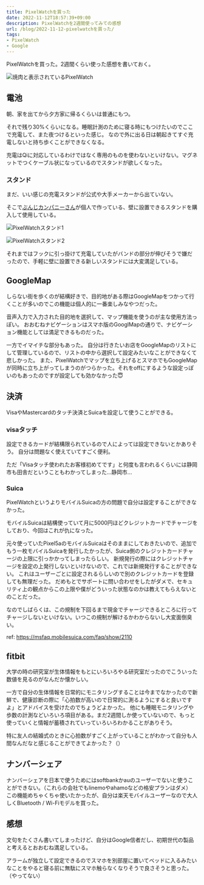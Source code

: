 ```yaml
---
title: PixelWatchを買った
date: 2022-11-12T18:57:39+09:00
description: PixelWatchを2週間使ってみての感想
url: /blog/2022-11-12-pixelwatchを買った/
tags:
- PixelWatch
- Google
---	
```


PixelWatchを買った。2週間くらい使った感想を書いておく。

![焼肉と表示されているPixelWatch](/pixel_watch/pixel_watch_yakiniku.jpg)

## 電池

朝、家を出てから夕方家に帰るくらいは普通にもつ。

それで残り30%くらいになる。睡眠計測のために寝る時にもつけたいのでここで充電して、また夜つけるといった感じ。
なので外に出る日は朝起きてすぐ充電しないと持ち歩くことができなくなる。

充電はQiに対応しているわけではなく専用のものを使わないといけない。マグネットでつくケーブル状になっているのでスタンドが欲しくなった。

### スタンド

まだ、いい感じの充電スタンドが公式や大手メーカーから出ていない。

そこで[ぶんじカンパニーさん](https://twitter.com/bunji1818)が個人で作っている、壁に設置できるスタンドを購入して使用している。

![PixelWatchスタンド1](/pixel_watch/pixel_watch_stand_1.jpg)

![PixelWatchスタンド2](/pixel_watch/pixel_watch_stand_2.jpg)

それまではフックに引っ掛けて充電していたがバンドの部分が伸びそうで嫌だったので、手軽に壁に設置できる新しいスタンドには大変満足している。

## GoogleMap

しらない街を歩くのが結構好きで、目的地がある際はGoogleMapをつかって行くことが多いのでこの機能は個人的に一番楽しみなやつだった。

音声入力で入力された目的地を選択して、マップ機能を使うのが主な使用方法っぽい。
おおむねナビゲーションはスマホ版のGooglMapの通りで、ナビゲーション機能としては満足できるものだった。

一方でイマイチな部分もあった。
自分は行きたいお店をGoogleMapのリストにして管理しているので、リストの中から選択して設定みたいなことができなくて悲しかった。
また、PixelWatchでマップを立ち上げるとスマホでもGoogleMapが同時に立ち上がってしまうのがつらかった。それをoffにするような設定っぽいのもあったのですが設定しても効かなかった😇


## 決済

VisaやMastercardのタッチ決済とSuicaを設定して使うことができる。

### visaタッチ

設定できるカードが結構限られているので人によっては設定できないとかありそう。
自分は問題なく使えていてすごく便利。

ただ「Visaタッチ使われたお客様初めてです」と何度も言われるくらいには静岡市も田舎だということもわかってしまった...静岡市...

### Suica

PixelWatchというよりモバイルSuicaの方の問題で自分は設定することができなかった。

モバイルSuicaは結構使っていて月に5000円ほどクレジットカードでチャージをしており、今回はこれが仇になった。

元々使っていたPixel5aのモバイルSuicaはそのままにしておきたいので、追加でもう一枚モバイルSuicaを発行したかったが、Suica側のクレジットカードチャージの上限に引っかかってしまったらしい。
新規発行の際にはクレジットチャージを設定の上発行しないといけないので、これでは新規発行することができない。
これはユーザーごとに設定されるらしいので別のクレジットカードを登録しても無理だった。
だめもとでサポートに問い合わせをしたがダメで、セキュリティ上の観点からこの上限や僕がどういった状態なのかは教えてもらえないとのことだった。

なのでしばらくは、この規制を下回るまで現金でチャージできるところに行ってチャージしないといけない。いつこの規制が解けるかわからないし大変面倒臭い。

ref: https://msfaq.mobilesuica.com/faq/show/2110

## fitbit

大学の時の研究室が生体情報をもとにいろいろやる研究室だったのでこういった数値を見るのがなんだか懐かしい。

一方で自分の生体情報を日常的にモニタリングすることは今までなかったので新鮮で、健康診断の際に「心拍数が高いので日常的に測るようにすると良いですよ」とアドバイスを受けたのでちょうどよかった。
他にも睡眠モニタリングや歩数の計測などいろいろ項目がある。まだ2週間しか使っていないので、もっと使っていくと情報が蓄積されていっていろいろわかることがありそう。

特に友人の結婚式のときに心拍数がすごく上がっていることがわかって自分も人間なんだなと感じることができてよかった？（）

## ナンバーシェア

ナンバーシェアを日本で使うためにはsoftbankかauのユーザーでないと使うことができない。（これらの会社でもlinemoやahamoなどの格安プランはダメ）
この機能めちゃくちゃ使いたかったが、自分は楽天モバイルユーザーなので大人しくBluetooth / Wi-Fiモデルを買った。


## 感想

文句をたくさん書いてしまったけど、自分はGoogle信者だし、初期世代の製品と考えるとおおむね満足している。

アラームが独立して設定できるのでスマホを別部屋に置いてベッドに入るみたいなことをやると寝る前に無駄にスマホ触らなくなりそうで良さそうと思った。（やってない）
